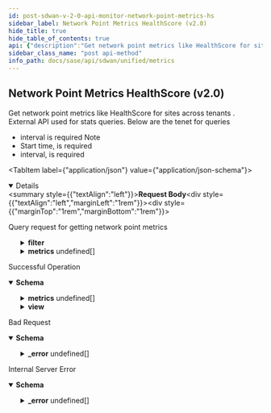 ```yaml
---
id: post-sdwan-v-2-0-api-monitor-network-point-metrics-hs
sidebar_label: Network Point Metrics HealthScore (v2.0)
hide_title: true
hide_table_of_contents: true
api: {"description":"Get network point metrics like HealthScore for sites across tenants . External API used for stats queries. Below are the tenet for queries\n* interval is required\nNote\n* Start time, is required\n* interval, is required\n","operationId":"post-sdwan-v2.0-api-monitor-network_point_metrics_hs","requestBody":{"content":{"application/json":{"schema":{"properties":{"end_time":{"format":"date","type":"string"},"filter":{"description":"Filter: Required(FILTER_REQUIRED) Valid ","properties":{"direction":{"description":"Direction","items":{"description":"Direction","type":"string"},"type":"array"},"element":{"description":"Element","items":{"description":"Element","type":"string"},"type":"array"},"interface":{"description":"Interfaces","items":{"description":"Interfaces","type":"string"},"type":"array"},"site":{"description":"Site","type":"string"},"sites":{"description":"Sites","items":{"description":"Sites","type":"string"},"type":"array"},"waninterface":{"description":"Waninterface","items":{"description":"Waninterface","type":"string"},"type":"array"}}},"interval":{"description":"Interval: Required(error = INTERVAL_REQUIRED: Interval is required as part of the request) ","enum":["TEN_SEC","ONE_MIN","FIVE_MIN","ONE_HOUR","ONE_DAY"],"type":"string"},"metrics":{"description":"Metrics: Required(error = METRICS_LIST_REQUIRED: Metrics list is required, please provide at least one metric ) ","items":{"properties":{"series":{"description":"Series","items":{"properties":{"data":{"description":"Data","items":{"properties":{"datapoints":{"description":"Datapoints","items":{"properties":{"duration":{"format":"date-time","type":"string"},"filter_property_id":{"description":"Filter Property Id","type":"string"},"value":{"description":"Value: JsonInclude(content = ALWAYS, contentFilter = classOf[Void], value = ALWAYS, valueFilter = classOf[Void]) ","type":"number"}}},"type":"array"},"statistics":{"description":"Statistics","type":"object"}}},"type":"array"},"interval":{"description":"Interval","type":"string"},"name":{"description":"Name","type":"string"},"unit":{"description":"Unit","type":"string"},"view":{"description":"View","type":"object"}}},"type":"array"}}},"type":"array"},"name":{"description":"Name: Pattern(error = INVALID_FILTER: Schema check failed - Invalid value for param {}, regexp = ^[A-Za-z]+$) ","type":"string"},"start_time":{"format":"date","type":"string"}},"required":["filter","metrics","interval"]}}},"description":"Query request for getting network point metrics"},"responses":{"200":{"content":{"application/json":{"schema":{"properties":{"interval":{"description":"Interval","enum":["TEN_SEC","ONE_MIN","FIVE_MIN","ONE_HOUR","ONE_DAY"],"type":"string"},"metrics":{"description":"Metrics","items":{"properties":{"name":{"description":"Name","type":"string"},"sites":{"description":"Sites","items":{"properties":{"data":{"description":"Data","properties":{"avail_disk":{"description":"Avail Disk","type":"number"},"avail_mem":{"description":"Avail Mem","type":"number"},"avidle":{"description":"Avidle","type":"number"},"avidlemn":{"description":"Avidlemn","type":"number"},"avidlemx":{"description":"Avidlemx","type":"number"},"bad_link_health_reason_bitmap":{"description":"Bad Link Health Reason Bitmap","type":"number"},"downlink_jitter_avg":{"description":"Downlink Jitter Avg","type":"number"},"downlink_mos_avg":{"description":"Downlink Mos Avg","type":"number"},"downlink_mos_max":{"description":"Downlink Mos Max","type":"number"},"downlink_mos_min":{"description":"Downlink Mos Min","type":"number"},"downlink_pkt_loss_avg":{"description":"Downlink Pkt Loss Avg","type":"number"},"dskmn":{"description":"Dskmn","type":"number"},"dskmx":{"description":"Dskmx","type":"number"},"egress":{"description":"Egress","type":"number"},"ingress":{"description":"Ingress","type":"number"},"link_healthy":{"description":"Link Healthy","type":"number"},"memmn":{"description":"Memmn","type":"number"},"memmx":{"description":"Memmx","type":"number"},"rtt_latency":{"description":"Rtt Latency","type":"number"},"sample_completeness":{"description":"Sample Completeness","type":"number"},"tunnel_healthscore":{"description":"Tunnel Healthscore","type":"number"},"uplink_jitter_avg":{"description":"Uplink Jitter Avg","type":"number"},"uplink_mos_avg":{"description":"Uplink Mos Avg","type":"number"},"uplink_mos_max":{"description":"Uplink Mos Max","type":"number"},"uplink_mos_min":{"description":"Uplink Mos Min","type":"number"},"uplink_pkt_loss_avg":{"description":"Uplink Pkt Loss Avg","type":"number"}}},"site_id":{"description":"Site Id","type":"string"},"waninterfaces":{"description":"Waninterfaces","items":{"properties":{"anynetlinks":{"description":"Anynetlinks","items":{"properties":{"anynet_link_id":{"description":"Anynet Link Id","type":"string"},"data":{"description":"Data","properties":{"avail_disk":{"description":"Avail Disk","type":"number"},"avail_mem":{"description":"Avail Mem","type":"number"},"avidle":{"description":"Avidle","type":"number"},"avidlemn":{"description":"Avidlemn","type":"number"},"avidlemx":{"description":"Avidlemx","type":"number"},"bad_link_health_reason_bitmap":{"description":"Bad Link Health Reason Bitmap","type":"number"},"downlink_jitter_avg":{"description":"Downlink Jitter Avg","type":"number"},"downlink_mos_avg":{"description":"Downlink Mos Avg","type":"number"},"downlink_mos_max":{"description":"Downlink Mos Max","type":"number"},"downlink_mos_min":{"description":"Downlink Mos Min","type":"number"},"downlink_pkt_loss_avg":{"description":"Downlink Pkt Loss Avg","type":"number"},"dskmn":{"description":"Dskmn","type":"number"},"dskmx":{"description":"Dskmx","type":"number"},"egress":{"description":"Egress","type":"number"},"ingress":{"description":"Ingress","type":"number"},"link_healthy":{"description":"Link Healthy","type":"number"},"memmn":{"description":"Memmn","type":"number"},"memmx":{"description":"Memmx","type":"number"},"rtt_latency":{"description":"Rtt Latency","type":"number"},"sample_completeness":{"description":"Sample Completeness","type":"number"},"tunnel_healthscore":{"description":"Tunnel Healthscore","type":"number"},"uplink_jitter_avg":{"description":"Uplink Jitter Avg","type":"number"},"uplink_mos_avg":{"description":"Uplink Mos Avg","type":"number"},"uplink_mos_max":{"description":"Uplink Mos Max","type":"number"},"uplink_mos_min":{"description":"Uplink Mos Min","type":"number"},"uplink_pkt_loss_avg":{"description":"Uplink Pkt Loss Avg","type":"number"}}}}},"type":"array"},"data":{"description":"Data","properties":{"avail_disk":{"description":"Avail Disk","type":"number"},"avail_mem":{"description":"Avail Mem","type":"number"},"avidle":{"description":"Avidle","type":"number"},"avidlemn":{"description":"Avidlemn","type":"number"},"avidlemx":{"description":"Avidlemx","type":"number"},"bad_link_health_reason_bitmap":{"description":"Bad Link Health Reason Bitmap","type":"number"},"downlink_jitter_avg":{"description":"Downlink Jitter Avg","type":"number"},"downlink_mos_avg":{"description":"Downlink Mos Avg","type":"number"},"downlink_mos_max":{"description":"Downlink Mos Max","type":"number"},"downlink_mos_min":{"description":"Downlink Mos Min","type":"number"},"downlink_pkt_loss_avg":{"description":"Downlink Pkt Loss Avg","type":"number"},"dskmn":{"description":"Dskmn","type":"number"},"dskmx":{"description":"Dskmx","type":"number"},"egress":{"description":"Egress","type":"number"},"ingress":{"description":"Ingress","type":"number"},"link_healthy":{"description":"Link Healthy","type":"number"},"memmn":{"description":"Memmn","type":"number"},"memmx":{"description":"Memmx","type":"number"},"rtt_latency":{"description":"Rtt Latency","type":"number"},"sample_completeness":{"description":"Sample Completeness","type":"number"},"tunnel_healthscore":{"description":"Tunnel Healthscore","type":"number"},"uplink_jitter_avg":{"description":"Uplink Jitter Avg","type":"number"},"uplink_mos_avg":{"description":"Uplink Mos Avg","type":"number"},"uplink_mos_max":{"description":"Uplink Mos Max","type":"number"},"uplink_mos_min":{"description":"Uplink Mos Min","type":"number"},"uplink_pkt_loss_avg":{"description":"Uplink Pkt Loss Avg","type":"number"}}},"wn_path_id":{"description":"Wn Path Id","type":"string"}}},"type":"array"}}},"type":"array"},"unit":{"description":"Unit","type":"string"}}},"type":"array"},"start_time":{"format":"date","type":"string"},"view":{"description":"View","properties":{"app_id":{"description":"App Id","type":"string"},"cellular_module_id":{"description":"Cellular Module Id","type":"string"},"direction":{"description":"Direction","enum":["Ingress","Egress"],"type":"string"},"element_id":{"description":"Element Id","type":"string"},"interface_id":{"description":"Interface Id","type":"string"},"path_id":{"description":"Path Id","type":"string"},"path_type":{"description":"Path Type","enum":["public_direct","public_vpn","private_direct","private_vpn","unknown","servicelink"],"type":"string"},"priority":{"description":"Priority","type":"string"},"site_id":{"description":"Site Id","type":"string"},"traffic_type":{"description":"Traffic Type","type":"string"},"waninterface_id":{"description":"Waninterface Id","type":"string"}}}}}}},"description":"Successful Operation"},"400":{"content":{"application/json":{"example":{"value":{"_error":[{"code":"INVALID_REQUEST_ERROR_0001"},{"code":"METRIC_NOT_SUPPORTED"},{"code":"VERSION_NOT_SUPPORTED"}]}},"schema":{"properties":{"_error":{"items":{"properties":{"code":{"type":"string"},"message":{"type":"string"}}},"type":"array"}}}}},"description":"Bad Request"},"500":{"content":{"application/json":{"schema":{"properties":{"_error":{"items":{"properties":{"code":{"type":"string"},"message":{"type":"string"}}},"type":"array"}}}}},"description":"Internal Server Error"}},"tags":["Metrics"],"method":"post","path":"/sdwan/v2.0/api/monitor/network_point_metrics_hs","jsonRequestBodyExample":{"end_time":"2022-08-18","filter":{"direction":["string"],"element":["string"],"interface":["string"],"site":"string","sites":["string"],"waninterface":["string"]},"interval":"TEN_SEC","metrics":[{"series":[{"data":[{"datapoints":[{"duration":"2022-08-18","filter_property_id":"string","value":0}],"statistics":{}}],"interval":"string","name":"string","unit":"string","view":{}}]}],"name":"string","start_time":"2022-08-18"},"info":{"contact":{},"description":"List of APIs used to retrieve SDWAN metrics such as badnwidth utilization, TCP transaction, application health, application performance, LQM, flows, interface & system metrics.","title":"Metrics","version":"Latest"},"postman":{"name":"Network Point Metrics HealthScore (v2.0)","description":{"content":"Get network point metrics like HealthScore for sites across tenants . External API used for stats queries. Below are the tenet for queries\n* interval is required\nNote\n* Start time, is required\n* interval, is required\n","type":"text/plain"},"url":{"path":["sdwan","v2.0","api","monitor","network_point_metrics_hs"],"host":["{{baseUrl}}"],"query":[],"variable":[]},"header":[{"key":"Content-Type","value":"application/json"},{"key":"Accept","value":"application/json"}],"method":"POST","body":{"mode":"raw","raw":"\"\"","options":{"raw":{"language":"json"}}}}}
sidebar_class_name: "post api-method"
info_path: docs/sase/api/sdwan/unified/metrics
---
```



## Network Point Metrics HealthScore (v2.0)



Get network point metrics like HealthScore for sites across tenants . External API used for stats queries. Below are the tenet for queries
* interval is required
Note
* Start time, is required
* interval, is required


<MimeTabs><TabItem label={"application/json"} value={"application/json-schema"}><details style={{}} data-collapsed={false} open={true}><summary style={{"textAlign":"left"}}><strong>Request Body</strong></summary><div style={{"textAlign":"left","marginLeft":"1rem"}}><div style={{"marginTop":"1rem","marginBottom":"1rem"}}>

Query request for getting network point metrics

</div></div><ul style={{"marginLeft":"1rem"}}><SchemaItem collapsible={false} name={"end_time"} required={false} schemaDescription={undefined} schemaName={"date"} qualifierMessage={undefined} defaultValue={undefined}></SchemaItem><SchemaItem collapsible={true} className={"schemaItem"}><details style={{}}><summary style={{}}><strong>filter</strong><span style={{"opacity":"0.6"}}> </span></summary><div style={{"marginLeft":"1rem"}}><div style={{"marginTop":".5rem","marginBottom":".5rem"}}>

Filter: Required(FILTER_REQUIRED) Valid 

</div><SchemaItem collapsible={false} name={"direction"} required={false} schemaDescription={"Direction"} schemaName={"string[]"} qualifierMessage={undefined} defaultValue={undefined}></SchemaItem><SchemaItem collapsible={false} name={"element"} required={false} schemaDescription={"Element"} schemaName={"string[]"} qualifierMessage={undefined} defaultValue={undefined}></SchemaItem><SchemaItem collapsible={false} name={"interface"} required={false} schemaDescription={"Interfaces"} schemaName={"string[]"} qualifierMessage={undefined} defaultValue={undefined}></SchemaItem><SchemaItem collapsible={false} name={"site"} required={false} schemaDescription={"Site"} schemaName={"string"} qualifierMessage={undefined} defaultValue={undefined}></SchemaItem><SchemaItem collapsible={false} name={"sites"} required={false} schemaDescription={"Sites"} schemaName={"string[]"} qualifierMessage={undefined} defaultValue={undefined}></SchemaItem><SchemaItem collapsible={false} name={"waninterface"} required={false} schemaDescription={"Waninterface"} schemaName={"string[]"} qualifierMessage={undefined} defaultValue={undefined}></SchemaItem></div></details></SchemaItem><SchemaItem collapsible={false} name={"interval"} required={true} schemaDescription={"Interval: Required(error = INTERVAL_REQUIRED: Interval is required as part of the request) "} schemaName={"string"} qualifierMessage={"**Possible values:** [`TEN_SEC`, `ONE_MIN`, `FIVE_MIN`, `ONE_HOUR`, `ONE_DAY`]"} defaultValue={undefined}></SchemaItem><SchemaItem collapsible={true} className={"schemaItem"}><details style={{}}><summary style={{}}><strong>metrics</strong><span style={{"opacity":"0.6"}}> undefined[]</span></summary><div style={{"marginLeft":"1rem"}}><div style={{"marginTop":".5rem","marginBottom":".5rem"}}>

Metrics: Required(error = METRICS_LIST_REQUIRED: Metrics list is required, please provide at least one metric ) 

</div><SchemaItem collapsible={true} className={"schemaItem"}><details style={{}}><summary style={{}}><strong>series</strong><span style={{"opacity":"0.6"}}> undefined[]</span></summary><div style={{"marginLeft":"1rem"}}><div style={{"marginTop":".5rem","marginBottom":".5rem"}}>

Series

</div><SchemaItem collapsible={true} className={"schemaItem"}><details style={{}}><summary style={{}}><strong>data</strong><span style={{"opacity":"0.6"}}> undefined[]</span></summary><div style={{"marginLeft":"1rem"}}><div style={{"marginTop":".5rem","marginBottom":".5rem"}}>

Data

</div><SchemaItem collapsible={true} className={"schemaItem"}><details style={{}}><summary style={{}}><strong>datapoints</strong><span style={{"opacity":"0.6"}}> undefined[]</span></summary><div style={{"marginLeft":"1rem"}}><div style={{"marginTop":".5rem","marginBottom":".5rem"}}>

Datapoints

</div><SchemaItem collapsible={false} name={"duration"} required={false} schemaDescription={undefined} schemaName={"date-time"} qualifierMessage={undefined} defaultValue={undefined}></SchemaItem><SchemaItem collapsible={false} name={"filter_property_id"} required={false} schemaDescription={"Filter Property Id"} schemaName={"string"} qualifierMessage={undefined} defaultValue={undefined}></SchemaItem><SchemaItem collapsible={false} name={"value"} required={false} schemaDescription={"Value: JsonInclude(content = ALWAYS, contentFilter = classOf[Void], value = ALWAYS, valueFilter = classOf[Void]) "} schemaName={"number"} qualifierMessage={undefined} defaultValue={undefined}></SchemaItem></div></details></SchemaItem><SchemaItem collapsible={false} name={"statistics"} required={false} schemaDescription={"Statistics"} schemaName={"object"} qualifierMessage={undefined} defaultValue={undefined}></SchemaItem></div></details></SchemaItem><SchemaItem collapsible={false} name={"interval"} required={false} schemaDescription={"Interval"} schemaName={"string"} qualifierMessage={undefined} defaultValue={undefined}></SchemaItem><SchemaItem collapsible={false} name={"name"} required={false} schemaDescription={"Name"} schemaName={"string"} qualifierMessage={undefined} defaultValue={undefined}></SchemaItem><SchemaItem collapsible={false} name={"unit"} required={false} schemaDescription={"Unit"} schemaName={"string"} qualifierMessage={undefined} defaultValue={undefined}></SchemaItem><SchemaItem collapsible={false} name={"view"} required={false} schemaDescription={"View"} schemaName={"object"} qualifierMessage={undefined} defaultValue={undefined}></SchemaItem></div></details></SchemaItem></div></details></SchemaItem><SchemaItem collapsible={false} name={"name"} required={false} schemaDescription={"Name: Pattern(error = INVALID_FILTER: Schema check failed - Invalid value for param {}, regexp = ^[A-Za-z]+$) "} schemaName={"string"} qualifierMessage={undefined} defaultValue={undefined}></SchemaItem><SchemaItem collapsible={false} name={"start_time"} required={false} schemaDescription={undefined} schemaName={"date"} qualifierMessage={undefined} defaultValue={undefined}></SchemaItem></ul></details></TabItem></MimeTabs><div><ApiTabs><TabItem label={"200"} value={"200"}><div>

Successful Operation

</div><div><MimeTabs groupId={"mime-type"}><TabItem label={"application/json"} value={"application/json"}><SchemaTabs groupId={"schema-tabs"}><TabItem label={"Schema"} value={"Schema"}><details style={{}} data-collapsed={false} open={true}><summary style={{"textAlign":"left"}}><strong>Schema</strong></summary><div style={{"textAlign":"left","marginLeft":"1rem"}}></div><ul style={{"marginLeft":"1rem"}}><SchemaItem collapsible={false} name={"interval"} required={false} schemaDescription={"Interval"} schemaName={"string"} qualifierMessage={"**Possible values:** [`TEN_SEC`, `ONE_MIN`, `FIVE_MIN`, `ONE_HOUR`, `ONE_DAY`]"} defaultValue={undefined}></SchemaItem><SchemaItem collapsible={true} className={"schemaItem"}><details style={{}}><summary style={{}}><strong>metrics</strong><span style={{"opacity":"0.6"}}> undefined[]</span></summary><div style={{"marginLeft":"1rem"}}><div style={{"marginTop":".5rem","marginBottom":".5rem"}}>

Metrics

</div><SchemaItem collapsible={false} name={"name"} required={false} schemaDescription={"Name"} schemaName={"string"} qualifierMessage={undefined} defaultValue={undefined}></SchemaItem><SchemaItem collapsible={true} className={"schemaItem"}><details style={{}}><summary style={{}}><strong>sites</strong><span style={{"opacity":"0.6"}}> undefined[]</span></summary><div style={{"marginLeft":"1rem"}}><div style={{"marginTop":".5rem","marginBottom":".5rem"}}>

Sites

</div><SchemaItem collapsible={true} className={"schemaItem"}><details style={{}}><summary style={{}}><strong>data</strong><span style={{"opacity":"0.6"}}> </span></summary><div style={{"marginLeft":"1rem"}}><div style={{"marginTop":".5rem","marginBottom":".5rem"}}>

Data

</div><SchemaItem collapsible={false} name={"avail_disk"} required={false} schemaDescription={"Avail Disk"} schemaName={"number"} qualifierMessage={undefined} defaultValue={undefined}></SchemaItem><SchemaItem collapsible={false} name={"avail_mem"} required={false} schemaDescription={"Avail Mem"} schemaName={"number"} qualifierMessage={undefined} defaultValue={undefined}></SchemaItem><SchemaItem collapsible={false} name={"avidle"} required={false} schemaDescription={"Avidle"} schemaName={"number"} qualifierMessage={undefined} defaultValue={undefined}></SchemaItem><SchemaItem collapsible={false} name={"avidlemn"} required={false} schemaDescription={"Avidlemn"} schemaName={"number"} qualifierMessage={undefined} defaultValue={undefined}></SchemaItem><SchemaItem collapsible={false} name={"avidlemx"} required={false} schemaDescription={"Avidlemx"} schemaName={"number"} qualifierMessage={undefined} defaultValue={undefined}></SchemaItem><SchemaItem collapsible={false} name={"bad_link_health_reason_bitmap"} required={false} schemaDescription={"Bad Link Health Reason Bitmap"} schemaName={"number"} qualifierMessage={undefined} defaultValue={undefined}></SchemaItem><SchemaItem collapsible={false} name={"downlink_jitter_avg"} required={false} schemaDescription={"Downlink Jitter Avg"} schemaName={"number"} qualifierMessage={undefined} defaultValue={undefined}></SchemaItem><SchemaItem collapsible={false} name={"downlink_mos_avg"} required={false} schemaDescription={"Downlink Mos Avg"} schemaName={"number"} qualifierMessage={undefined} defaultValue={undefined}></SchemaItem><SchemaItem collapsible={false} name={"downlink_mos_max"} required={false} schemaDescription={"Downlink Mos Max"} schemaName={"number"} qualifierMessage={undefined} defaultValue={undefined}></SchemaItem><SchemaItem collapsible={false} name={"downlink_mos_min"} required={false} schemaDescription={"Downlink Mos Min"} schemaName={"number"} qualifierMessage={undefined} defaultValue={undefined}></SchemaItem><SchemaItem collapsible={false} name={"downlink_pkt_loss_avg"} required={false} schemaDescription={"Downlink Pkt Loss Avg"} schemaName={"number"} qualifierMessage={undefined} defaultValue={undefined}></SchemaItem><SchemaItem collapsible={false} name={"dskmn"} required={false} schemaDescription={"Dskmn"} schemaName={"number"} qualifierMessage={undefined} defaultValue={undefined}></SchemaItem><SchemaItem collapsible={false} name={"dskmx"} required={false} schemaDescription={"Dskmx"} schemaName={"number"} qualifierMessage={undefined} defaultValue={undefined}></SchemaItem><SchemaItem collapsible={false} name={"egress"} required={false} schemaDescription={"Egress"} schemaName={"number"} qualifierMessage={undefined} defaultValue={undefined}></SchemaItem><SchemaItem collapsible={false} name={"ingress"} required={false} schemaDescription={"Ingress"} schemaName={"number"} qualifierMessage={undefined} defaultValue={undefined}></SchemaItem><SchemaItem collapsible={false} name={"link_healthy"} required={false} schemaDescription={"Link Healthy"} schemaName={"number"} qualifierMessage={undefined} defaultValue={undefined}></SchemaItem><SchemaItem collapsible={false} name={"memmn"} required={false} schemaDescription={"Memmn"} schemaName={"number"} qualifierMessage={undefined} defaultValue={undefined}></SchemaItem><SchemaItem collapsible={false} name={"memmx"} required={false} schemaDescription={"Memmx"} schemaName={"number"} qualifierMessage={undefined} defaultValue={undefined}></SchemaItem><SchemaItem collapsible={false} name={"rtt_latency"} required={false} schemaDescription={"Rtt Latency"} schemaName={"number"} qualifierMessage={undefined} defaultValue={undefined}></SchemaItem><SchemaItem collapsible={false} name={"sample_completeness"} required={false} schemaDescription={"Sample Completeness"} schemaName={"number"} qualifierMessage={undefined} defaultValue={undefined}></SchemaItem><SchemaItem collapsible={false} name={"tunnel_healthscore"} required={false} schemaDescription={"Tunnel Healthscore"} schemaName={"number"} qualifierMessage={undefined} defaultValue={undefined}></SchemaItem><SchemaItem collapsible={false} name={"uplink_jitter_avg"} required={false} schemaDescription={"Uplink Jitter Avg"} schemaName={"number"} qualifierMessage={undefined} defaultValue={undefined}></SchemaItem><SchemaItem collapsible={false} name={"uplink_mos_avg"} required={false} schemaDescription={"Uplink Mos Avg"} schemaName={"number"} qualifierMessage={undefined} defaultValue={undefined}></SchemaItem><SchemaItem collapsible={false} name={"uplink_mos_max"} required={false} schemaDescription={"Uplink Mos Max"} schemaName={"number"} qualifierMessage={undefined} defaultValue={undefined}></SchemaItem><SchemaItem collapsible={false} name={"uplink_mos_min"} required={false} schemaDescription={"Uplink Mos Min"} schemaName={"number"} qualifierMessage={undefined} defaultValue={undefined}></SchemaItem><SchemaItem collapsible={false} name={"uplink_pkt_loss_avg"} required={false} schemaDescription={"Uplink Pkt Loss Avg"} schemaName={"number"} qualifierMessage={undefined} defaultValue={undefined}></SchemaItem></div></details></SchemaItem><SchemaItem collapsible={false} name={"site_id"} required={false} schemaDescription={"Site Id"} schemaName={"string"} qualifierMessage={undefined} defaultValue={undefined}></SchemaItem><SchemaItem collapsible={true} className={"schemaItem"}><details style={{}}><summary style={{}}><strong>waninterfaces</strong><span style={{"opacity":"0.6"}}> undefined[]</span></summary><div style={{"marginLeft":"1rem"}}><div style={{"marginTop":".5rem","marginBottom":".5rem"}}>

Waninterfaces

</div><SchemaItem collapsible={true} className={"schemaItem"}><details style={{}}><summary style={{}}><strong>anynetlinks</strong><span style={{"opacity":"0.6"}}> undefined[]</span></summary><div style={{"marginLeft":"1rem"}}><div style={{"marginTop":".5rem","marginBottom":".5rem"}}>

Anynetlinks

</div><SchemaItem collapsible={false} name={"anynet_link_id"} required={false} schemaDescription={"Anynet Link Id"} schemaName={"string"} qualifierMessage={undefined} defaultValue={undefined}></SchemaItem><SchemaItem collapsible={true} className={"schemaItem"}><details style={{}}><summary style={{}}><strong>data</strong><span style={{"opacity":"0.6"}}> </span></summary><div style={{"marginLeft":"1rem"}}><div style={{"marginTop":".5rem","marginBottom":".5rem"}}>

Data

</div><SchemaItem collapsible={false} name={"avail_disk"} required={false} schemaDescription={"Avail Disk"} schemaName={"number"} qualifierMessage={undefined} defaultValue={undefined}></SchemaItem><SchemaItem collapsible={false} name={"avail_mem"} required={false} schemaDescription={"Avail Mem"} schemaName={"number"} qualifierMessage={undefined} defaultValue={undefined}></SchemaItem><SchemaItem collapsible={false} name={"avidle"} required={false} schemaDescription={"Avidle"} schemaName={"number"} qualifierMessage={undefined} defaultValue={undefined}></SchemaItem><SchemaItem collapsible={false} name={"avidlemn"} required={false} schemaDescription={"Avidlemn"} schemaName={"number"} qualifierMessage={undefined} defaultValue={undefined}></SchemaItem><SchemaItem collapsible={false} name={"avidlemx"} required={false} schemaDescription={"Avidlemx"} schemaName={"number"} qualifierMessage={undefined} defaultValue={undefined}></SchemaItem><SchemaItem collapsible={false} name={"bad_link_health_reason_bitmap"} required={false} schemaDescription={"Bad Link Health Reason Bitmap"} schemaName={"number"} qualifierMessage={undefined} defaultValue={undefined}></SchemaItem><SchemaItem collapsible={false} name={"downlink_jitter_avg"} required={false} schemaDescription={"Downlink Jitter Avg"} schemaName={"number"} qualifierMessage={undefined} defaultValue={undefined}></SchemaItem><SchemaItem collapsible={false} name={"downlink_mos_avg"} required={false} schemaDescription={"Downlink Mos Avg"} schemaName={"number"} qualifierMessage={undefined} defaultValue={undefined}></SchemaItem><SchemaItem collapsible={false} name={"downlink_mos_max"} required={false} schemaDescription={"Downlink Mos Max"} schemaName={"number"} qualifierMessage={undefined} defaultValue={undefined}></SchemaItem><SchemaItem collapsible={false} name={"downlink_mos_min"} required={false} schemaDescription={"Downlink Mos Min"} schemaName={"number"} qualifierMessage={undefined} defaultValue={undefined}></SchemaItem><SchemaItem collapsible={false} name={"downlink_pkt_loss_avg"} required={false} schemaDescription={"Downlink Pkt Loss Avg"} schemaName={"number"} qualifierMessage={undefined} defaultValue={undefined}></SchemaItem><SchemaItem collapsible={false} name={"dskmn"} required={false} schemaDescription={"Dskmn"} schemaName={"number"} qualifierMessage={undefined} defaultValue={undefined}></SchemaItem><SchemaItem collapsible={false} name={"dskmx"} required={false} schemaDescription={"Dskmx"} schemaName={"number"} qualifierMessage={undefined} defaultValue={undefined}></SchemaItem><SchemaItem collapsible={false} name={"egress"} required={false} schemaDescription={"Egress"} schemaName={"number"} qualifierMessage={undefined} defaultValue={undefined}></SchemaItem><SchemaItem collapsible={false} name={"ingress"} required={false} schemaDescription={"Ingress"} schemaName={"number"} qualifierMessage={undefined} defaultValue={undefined}></SchemaItem><SchemaItem collapsible={false} name={"link_healthy"} required={false} schemaDescription={"Link Healthy"} schemaName={"number"} qualifierMessage={undefined} defaultValue={undefined}></SchemaItem><SchemaItem collapsible={false} name={"memmn"} required={false} schemaDescription={"Memmn"} schemaName={"number"} qualifierMessage={undefined} defaultValue={undefined}></SchemaItem><SchemaItem collapsible={false} name={"memmx"} required={false} schemaDescription={"Memmx"} schemaName={"number"} qualifierMessage={undefined} defaultValue={undefined}></SchemaItem><SchemaItem collapsible={false} name={"rtt_latency"} required={false} schemaDescription={"Rtt Latency"} schemaName={"number"} qualifierMessage={undefined} defaultValue={undefined}></SchemaItem><SchemaItem collapsible={false} name={"sample_completeness"} required={false} schemaDescription={"Sample Completeness"} schemaName={"number"} qualifierMessage={undefined} defaultValue={undefined}></SchemaItem><SchemaItem collapsible={false} name={"tunnel_healthscore"} required={false} schemaDescription={"Tunnel Healthscore"} schemaName={"number"} qualifierMessage={undefined} defaultValue={undefined}></SchemaItem><SchemaItem collapsible={false} name={"uplink_jitter_avg"} required={false} schemaDescription={"Uplink Jitter Avg"} schemaName={"number"} qualifierMessage={undefined} defaultValue={undefined}></SchemaItem><SchemaItem collapsible={false} name={"uplink_mos_avg"} required={false} schemaDescription={"Uplink Mos Avg"} schemaName={"number"} qualifierMessage={undefined} defaultValue={undefined}></SchemaItem><SchemaItem collapsible={false} name={"uplink_mos_max"} required={false} schemaDescription={"Uplink Mos Max"} schemaName={"number"} qualifierMessage={undefined} defaultValue={undefined}></SchemaItem><SchemaItem collapsible={false} name={"uplink_mos_min"} required={false} schemaDescription={"Uplink Mos Min"} schemaName={"number"} qualifierMessage={undefined} defaultValue={undefined}></SchemaItem><SchemaItem collapsible={false} name={"uplink_pkt_loss_avg"} required={false} schemaDescription={"Uplink Pkt Loss Avg"} schemaName={"number"} qualifierMessage={undefined} defaultValue={undefined}></SchemaItem></div></details></SchemaItem></div></details></SchemaItem><SchemaItem collapsible={true} className={"schemaItem"}><details style={{}}><summary style={{}}><strong>data</strong><span style={{"opacity":"0.6"}}> </span></summary><div style={{"marginLeft":"1rem"}}><div style={{"marginTop":".5rem","marginBottom":".5rem"}}>

Data

</div><SchemaItem collapsible={false} name={"avail_disk"} required={false} schemaDescription={"Avail Disk"} schemaName={"number"} qualifierMessage={undefined} defaultValue={undefined}></SchemaItem><SchemaItem collapsible={false} name={"avail_mem"} required={false} schemaDescription={"Avail Mem"} schemaName={"number"} qualifierMessage={undefined} defaultValue={undefined}></SchemaItem><SchemaItem collapsible={false} name={"avidle"} required={false} schemaDescription={"Avidle"} schemaName={"number"} qualifierMessage={undefined} defaultValue={undefined}></SchemaItem><SchemaItem collapsible={false} name={"avidlemn"} required={false} schemaDescription={"Avidlemn"} schemaName={"number"} qualifierMessage={undefined} defaultValue={undefined}></SchemaItem><SchemaItem collapsible={false} name={"avidlemx"} required={false} schemaDescription={"Avidlemx"} schemaName={"number"} qualifierMessage={undefined} defaultValue={undefined}></SchemaItem><SchemaItem collapsible={false} name={"bad_link_health_reason_bitmap"} required={false} schemaDescription={"Bad Link Health Reason Bitmap"} schemaName={"number"} qualifierMessage={undefined} defaultValue={undefined}></SchemaItem><SchemaItem collapsible={false} name={"downlink_jitter_avg"} required={false} schemaDescription={"Downlink Jitter Avg"} schemaName={"number"} qualifierMessage={undefined} defaultValue={undefined}></SchemaItem><SchemaItem collapsible={false} name={"downlink_mos_avg"} required={false} schemaDescription={"Downlink Mos Avg"} schemaName={"number"} qualifierMessage={undefined} defaultValue={undefined}></SchemaItem><SchemaItem collapsible={false} name={"downlink_mos_max"} required={false} schemaDescription={"Downlink Mos Max"} schemaName={"number"} qualifierMessage={undefined} defaultValue={undefined}></SchemaItem><SchemaItem collapsible={false} name={"downlink_mos_min"} required={false} schemaDescription={"Downlink Mos Min"} schemaName={"number"} qualifierMessage={undefined} defaultValue={undefined}></SchemaItem><SchemaItem collapsible={false} name={"downlink_pkt_loss_avg"} required={false} schemaDescription={"Downlink Pkt Loss Avg"} schemaName={"number"} qualifierMessage={undefined} defaultValue={undefined}></SchemaItem><SchemaItem collapsible={false} name={"dskmn"} required={false} schemaDescription={"Dskmn"} schemaName={"number"} qualifierMessage={undefined} defaultValue={undefined}></SchemaItem><SchemaItem collapsible={false} name={"dskmx"} required={false} schemaDescription={"Dskmx"} schemaName={"number"} qualifierMessage={undefined} defaultValue={undefined}></SchemaItem><SchemaItem collapsible={false} name={"egress"} required={false} schemaDescription={"Egress"} schemaName={"number"} qualifierMessage={undefined} defaultValue={undefined}></SchemaItem><SchemaItem collapsible={false} name={"ingress"} required={false} schemaDescription={"Ingress"} schemaName={"number"} qualifierMessage={undefined} defaultValue={undefined}></SchemaItem><SchemaItem collapsible={false} name={"link_healthy"} required={false} schemaDescription={"Link Healthy"} schemaName={"number"} qualifierMessage={undefined} defaultValue={undefined}></SchemaItem><SchemaItem collapsible={false} name={"memmn"} required={false} schemaDescription={"Memmn"} schemaName={"number"} qualifierMessage={undefined} defaultValue={undefined}></SchemaItem><SchemaItem collapsible={false} name={"memmx"} required={false} schemaDescription={"Memmx"} schemaName={"number"} qualifierMessage={undefined} defaultValue={undefined}></SchemaItem><SchemaItem collapsible={false} name={"rtt_latency"} required={false} schemaDescription={"Rtt Latency"} schemaName={"number"} qualifierMessage={undefined} defaultValue={undefined}></SchemaItem><SchemaItem collapsible={false} name={"sample_completeness"} required={false} schemaDescription={"Sample Completeness"} schemaName={"number"} qualifierMessage={undefined} defaultValue={undefined}></SchemaItem><SchemaItem collapsible={false} name={"tunnel_healthscore"} required={false} schemaDescription={"Tunnel Healthscore"} schemaName={"number"} qualifierMessage={undefined} defaultValue={undefined}></SchemaItem><SchemaItem collapsible={false} name={"uplink_jitter_avg"} required={false} schemaDescription={"Uplink Jitter Avg"} schemaName={"number"} qualifierMessage={undefined} defaultValue={undefined}></SchemaItem><SchemaItem collapsible={false} name={"uplink_mos_avg"} required={false} schemaDescription={"Uplink Mos Avg"} schemaName={"number"} qualifierMessage={undefined} defaultValue={undefined}></SchemaItem><SchemaItem collapsible={false} name={"uplink_mos_max"} required={false} schemaDescription={"Uplink Mos Max"} schemaName={"number"} qualifierMessage={undefined} defaultValue={undefined}></SchemaItem><SchemaItem collapsible={false} name={"uplink_mos_min"} required={false} schemaDescription={"Uplink Mos Min"} schemaName={"number"} qualifierMessage={undefined} defaultValue={undefined}></SchemaItem><SchemaItem collapsible={false} name={"uplink_pkt_loss_avg"} required={false} schemaDescription={"Uplink Pkt Loss Avg"} schemaName={"number"} qualifierMessage={undefined} defaultValue={undefined}></SchemaItem></div></details></SchemaItem><SchemaItem collapsible={false} name={"wn_path_id"} required={false} schemaDescription={"Wn Path Id"} schemaName={"string"} qualifierMessage={undefined} defaultValue={undefined}></SchemaItem></div></details></SchemaItem></div></details></SchemaItem><SchemaItem collapsible={false} name={"unit"} required={false} schemaDescription={"Unit"} schemaName={"string"} qualifierMessage={undefined} defaultValue={undefined}></SchemaItem></div></details></SchemaItem><SchemaItem collapsible={false} name={"start_time"} required={false} schemaDescription={undefined} schemaName={"date"} qualifierMessage={undefined} defaultValue={undefined}></SchemaItem><SchemaItem collapsible={true} className={"schemaItem"}><details style={{}}><summary style={{}}><strong>view</strong><span style={{"opacity":"0.6"}}> </span></summary><div style={{"marginLeft":"1rem"}}><div style={{"marginTop":".5rem","marginBottom":".5rem"}}>

View

</div><SchemaItem collapsible={false} name={"app_id"} required={false} schemaDescription={"App Id"} schemaName={"string"} qualifierMessage={undefined} defaultValue={undefined}></SchemaItem><SchemaItem collapsible={false} name={"cellular_module_id"} required={false} schemaDescription={"Cellular Module Id"} schemaName={"string"} qualifierMessage={undefined} defaultValue={undefined}></SchemaItem><SchemaItem collapsible={false} name={"direction"} required={false} schemaDescription={"Direction"} schemaName={"string"} qualifierMessage={"**Possible values:** [`Ingress`, `Egress`]"} defaultValue={undefined}></SchemaItem><SchemaItem collapsible={false} name={"element_id"} required={false} schemaDescription={"Element Id"} schemaName={"string"} qualifierMessage={undefined} defaultValue={undefined}></SchemaItem><SchemaItem collapsible={false} name={"interface_id"} required={false} schemaDescription={"Interface Id"} schemaName={"string"} qualifierMessage={undefined} defaultValue={undefined}></SchemaItem><SchemaItem collapsible={false} name={"path_id"} required={false} schemaDescription={"Path Id"} schemaName={"string"} qualifierMessage={undefined} defaultValue={undefined}></SchemaItem><SchemaItem collapsible={false} name={"path_type"} required={false} schemaDescription={"Path Type"} schemaName={"string"} qualifierMessage={"**Possible values:** [`public_direct`, `public_vpn`, `private_direct`, `private_vpn`, `unknown`, `servicelink`]"} defaultValue={undefined}></SchemaItem><SchemaItem collapsible={false} name={"priority"} required={false} schemaDescription={"Priority"} schemaName={"string"} qualifierMessage={undefined} defaultValue={undefined}></SchemaItem><SchemaItem collapsible={false} name={"site_id"} required={false} schemaDescription={"Site Id"} schemaName={"string"} qualifierMessage={undefined} defaultValue={undefined}></SchemaItem><SchemaItem collapsible={false} name={"traffic_type"} required={false} schemaDescription={"Traffic Type"} schemaName={"string"} qualifierMessage={undefined} defaultValue={undefined}></SchemaItem><SchemaItem collapsible={false} name={"waninterface_id"} required={false} schemaDescription={"Waninterface Id"} schemaName={"string"} qualifierMessage={undefined} defaultValue={undefined}></SchemaItem></div></details></SchemaItem></ul></details></TabItem></SchemaTabs></TabItem></MimeTabs></div></TabItem><TabItem label={"400"} value={"400"}><div>

Bad Request

</div><div><MimeTabs groupId={"mime-type"}><TabItem label={"application/json"} value={"application/json"}><SchemaTabs groupId={"schema-tabs"}><TabItem label={"Schema"} value={"Schema"}><details style={{}} data-collapsed={false} open={true}><summary style={{"textAlign":"left"}}><strong>Schema</strong></summary><div style={{"textAlign":"left","marginLeft":"1rem"}}></div><ul style={{"marginLeft":"1rem"}}><SchemaItem collapsible={true} className={"schemaItem"}><details style={{}}><summary style={{}}><strong>_error</strong><span style={{"opacity":"0.6"}}> undefined[]</span></summary><div style={{"marginLeft":"1rem"}}><SchemaItem collapsible={false} name={"code"} required={false} schemaDescription={undefined} schemaName={"string"} qualifierMessage={undefined} defaultValue={undefined}></SchemaItem><SchemaItem collapsible={false} name={"message"} required={false} schemaDescription={undefined} schemaName={"string"} qualifierMessage={undefined} defaultValue={undefined}></SchemaItem></div></details></SchemaItem></ul></details></TabItem><TabItem label={"Example"} value={"Example"}><ResponseSamples responseExample={"{\n  \"value\": {\n    \"_error\": [\n      {\n        \"code\": \"INVALID_REQUEST_ERROR_0001\"\n      },\n      {\n        \"code\": \"METRIC_NOT_SUPPORTED\"\n      },\n      {\n        \"code\": \"VERSION_NOT_SUPPORTED\"\n      }\n    ]\n  }\n}"}></ResponseSamples></TabItem></SchemaTabs></TabItem></MimeTabs></div></TabItem><TabItem label={"500"} value={"500"}><div>

Internal Server Error

</div><div><MimeTabs groupId={"mime-type"}><TabItem label={"application/json"} value={"application/json"}><SchemaTabs groupId={"schema-tabs"}><TabItem label={"Schema"} value={"Schema"}><details style={{}} data-collapsed={false} open={true}><summary style={{"textAlign":"left"}}><strong>Schema</strong></summary><div style={{"textAlign":"left","marginLeft":"1rem"}}></div><ul style={{"marginLeft":"1rem"}}><SchemaItem collapsible={true} className={"schemaItem"}><details style={{}}><summary style={{}}><strong>_error</strong><span style={{"opacity":"0.6"}}> undefined[]</span></summary><div style={{"marginLeft":"1rem"}}><SchemaItem collapsible={false} name={"code"} required={false} schemaDescription={undefined} schemaName={"string"} qualifierMessage={undefined} defaultValue={undefined}></SchemaItem><SchemaItem collapsible={false} name={"message"} required={false} schemaDescription={undefined} schemaName={"string"} qualifierMessage={undefined} defaultValue={undefined}></SchemaItem></div></details></SchemaItem></ul></details></TabItem></SchemaTabs></TabItem></MimeTabs></div></TabItem></ApiTabs></div>
      